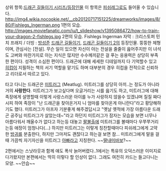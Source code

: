 상위 항목:[[드래곤 길들이기 시리즈/등장인물]]
이 항목은 [[피쉬레그]]로도 들어올 수 있습니다.
http://img4.wikia.nocookie.net/__cb20120717151225/dreamworks/images/8/80/Fishlegs_Ingerman.png
1편의 모습.
http://images.moviefanatic.com/iu/t_slideshow/v1395086472/how-to-train-your-dragon-2-fishlegs.jpg
2편의 모습.
Fishlegs Ingerman
자막 : 크리스토퍼 민치 프래지 / 더빙 : [[방성준]]
[[드래곤 길들이기]], [[드래곤 길들이기 2]]의 등장인물.
뚱뚱한 체형이며, 관심사는 [전설]. 무슨 일이 있으면 자신이 아는 전설을 줄줄이 읊어주지만 이 녀석도 고버와 마찬가지로 아는 지식은 많지만 수수께끼같은 걸 푸는 응용력은 상당히 부족한 편이다. 성격이 소심한 편이다. 드래곤에 대해 세세한 디테일까지 다 기억할수 있고 [[히컵]]이 지필하는 책의 서기 역할을 맡기도 하며 대부분의 경우 히컵을 전적으로 신뢰하고 리더로서 따르고 있다.

타고 다니는 드래곤은 [[미트러그]] (Meatlug). 미트러그를 상당히 아끼..는 정도가 아니라 거의 '''사랑한다'''. 미트러그가 보고싶다며 오글거리는 시를 읊기도 하고, 미트러그에 대해 족장에게 설명할때 이렇게 사랑스러운 아이를 누가 사랑하지 않을수 있겠냐며 질질 짜다시피 하여 족장이 "난 드래곤을 찾아온거지 니 엄마를 찾아온게 아니란다"라고 황당해하기도 했다. 미트러그가 아프자 기분좋게 해주겠답시고 "옛날 옛적에 가장 아름다운 드래곤 공주님 미트러그가 살았는데~"라고 하던지 미트러그가 잠자는 모습을 보면 너무나 아름다워서 깨울수가 없다고 하는등 대놓고 [[팔불출]]에 미트러그를 볼때마다 우쭈쭈거리는등 애정이 엄청나다(...) 하지만 미트러그는 이렇게 칭찬할때마다 피쉬레그에게 고약한 [[방귀]]를 분출한다, 하지만 그마저도 괜찮다고 하는걸 보면 참... 미트러그에게 말을 걸때 가끔씩 자기자신을 미트러그 [[아빠]]라고 지칭한다. ~~[[딸내미바보]]?~~

2편에서는 스낫라웃과 함께 얘도 폭삭 늙어버렸다..1에서는 특유의 오덕스러운 이미지로 다가왔지만 본편에서는 딱히 이렇다 할 인상이 없다. 그래도 여전히 카드는 들고다니는 모양. ~~안습~~

